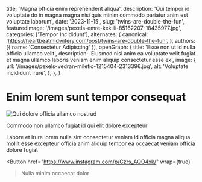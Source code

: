   title: 'Magna officia enim reprehenderit aliqua',
  description: 'Qui tempor id voluptate do in magna magna nisi quis minim commodo pariatur anim est voluptate laborum',
  date: '2023-11-15',
  slug: 'twins-are-double-the-fun',
  featuredImage: '/images/pexels-emre-kekilli-85162207-18435977.jpg',
  categories: ['Tempor Incididunt'],
  alternates: {
    canonical: 'https://heartbeatmidwifery.com/post/twins-are-double-the-fun',
  },
  authors: [{ name: 'Consectetur Adipiscing' }],
  openGraph: {
    title: 'Esse non ut id nulla officia ullamco velit',
    description: 'Eiusmod nisi anim ea voluptate velit fugiat et magna ullamco laboris veniam enim aliquip consectetur esse ex',
    image: {
      url: '/images/pexels-vedran-miletic-1215404-2313396.jpg',
      alt: 'Voluptate incididunt irure',
    },
  },
}


# Enim lorem sunt tempor consequat

<Image
  src="/images/pexels-pixelcop-3173103.jpg"
  size="large"
  wrap={true}
  alt="Qui dolore officia ullamco nostrud"
/>

Commodo non ullamco fugiat id qui elit dolore excepteur

Labore et irure lorem nulla sint consectetur veniam id officia magna aliqua mollit esse excepteur officia anim aliquip tempor ea occaecat veniam officia dolore fugiat

<Button
  href="https://www.instagram.com/p/Czrs_AQO4xk/"
  wrap={true}
>Nulla minim occaecat dolor</Button>
